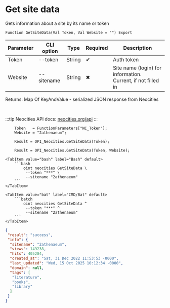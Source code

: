 ﻿---
sidebar_position: 1
description: Get site data and other functions to work with Neocities in the Open Integration Package, a free open-source integration library for 1C:Enterprise 8, OneScript and CLI
keywords: [1C, 1С, 1С:Enterprise, 1С:Enterprise 8.3, API, Integration, Services, Exchange, OneScript, CLI, Neocities]
---


# Get site data
 Gets information about a site by its name or token



`Function GetSiteData(Val Token, Val Website = "") Export`

  | Parameter | CLI option | Type | Required | Description |
  |-|-|-|-|-|
  | Token | --token | String | &#x2714; | Auth token |
  | Website | --sitename | String | &#x2716; | Site name (login) for information. Current, if not filled in |

  
  Returns:  Map Of KeyAndValue - serialized JSON response from Neocities

<br/>

:::tip
Neocities API docs: [neocities.org/api](https://neocities.org/api)
:::
<br/>


```bsl title="1C:Enterprise/OneScript code example"
    Token   = FunctionParameters["NC_Token"];
    Website = "2athenaeum";

    Result = OPI_Neocities.GetSiteData(Token);

    Result = OPI_Neocities.GetSiteData(Token, Website);
```
 

 <Tabs>
  
    <TabItem value="bash" label="Bash" default>
        ```bash
            oint neocities GetSiteData \
             --token "***" \
             --sitename "2athenaeum"
        ```
    </TabItem>
  
    <TabItem value="bat" label="CMD/Bat" default>
        ```batch
            oint neocities GetSiteData ^
             --token "***" ^
             --sitename "2athenaeum"
        ```
    </TabItem>
</Tabs>


```json title="Result"
{
 "result": "success",
 "info": {
  "sitename": "2athenaeum",
  "views": 149238,
  "hits": 405284,
  "created_at": "Sat, 31 Dec 2022 11:53:53 -0000",
  "last_updated": "Wed, 15 Oct 2025 10:12:34 -0000",
  "domain": null,
  "tags": [
   "literature",
   "books",
   "library"
  ]
 }
}
```
